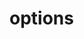 # options


<ul className="grid grid-cols-1 md:grid-cols-2 lg:grid-cols-3 xl:grid-cols-4 gap-4 -ml-6">

<ReferenceCard
    title="chains"
    description="Displays Options Chain by Expiry."
    url="/bot/reference/discord/options/chains"
/>
<ReferenceCard
    title="equitypc"
    description="Displays the Equity Put/Call Volume Ratio - from market-harmonics.com"
    url="/bot/reference/discord/options/equitypc"
/>
<ReferenceCard
    title="gamma"
    description="Displays Options Gamma Levels for a Stock."
    url="/bot/reference/discord/options/gamma"
/>
<ReferenceCard
    title="highiv"
    description="Top 15 Highest IV30 Equity stocks."
    url="/bot/reference/discord/options/highiv"
/>
<ReferenceCard
    title="hist"
    description="Displays Options Price History in a chart."
    url="/bot/reference/discord/options/hist"
/>
<ReferenceCard
    title="indexpc"
    description="Displays the Index Put/Call Ratio for the market - from market-harmonics.com"
    url="/bot/reference/discord/options/indexpc"
/>
<ReferenceCard
    title="info"
    description="Displays option information (volatility, IV rank etc)."
    url="/bot/reference/discord/options/info"
/>
<ReferenceCard
    title="itm"
    description="Displays In-the-Money options by expiry for a stock."
    url="/bot/reference/discord/options/itm"
/>
<ReferenceCard
    title="maxpain"
    description="Displays the Max Pain on expiration date for a given stock."
    url="/bot/reference/discord/options/maxpain"
/>
<ReferenceCard
    title="oi"
    description="Displays OI and call/put ratio for given stock - can add EXP date too for bigger breakdown"
    url="/bot/reference/discord/options/oi"
/>
<ReferenceCard
    title="oichart"
    description="Charts Total Open Interest by Strike Price."
    url="/bot/reference/discord/options/oichart"
/>
<ReferenceCard
    title="smile"
    description="Displays Options Volatility Smile."
    url="/bot/reference/discord/options/smile"
/>
<ReferenceCard
    title="stats"
    description="Displays Options Statistics for a stock."
    url="/bot/reference/discord/options/stats"
/>
<ReferenceCard
    title="topoi"
    description="Displays Top Open Interest"
    url="/bot/reference/discord/options/topoi"
/>
<ReferenceCard
    title="topoichange"
    description="Displays Top 15 stocks with highest OI Change."
    url="/bot/reference/discord/options/topoichange"
/>
<ReferenceCard
    title="topstrikevol"
    description="Displays Options Strike Volume can add EXP date for bigger breakdown"
    url="/bot/reference/discord/options/topstrikevol"
/>
<ReferenceCard
    title="topvol"
    description="Top 15 Highest options volume."
    url="/bot/reference/discord/options/topvol"
/>
<ReferenceCard
    title="topvoletf"
    description="Top 15 Highest options volume ETFs."
    url="/bot/reference/discord/options/topvoletf"
/>
<ReferenceCard
    title="unu"
    description="Shows Unusual Options"
    url="/bot/reference/discord/options/unu"
/>
<ReferenceCard
    title="uoastock"
    description="Display Top 20day Average Options Volume by ticker."
    url="/bot/reference/discord/options/uoastock"
/>
<ReferenceCard
    title="vol"
    description="Displays Options Strike Volume can add EXP date for bigger breakdown"
    url="/bot/reference/discord/options/vol"
/>
<ReferenceCard
    title="vsurf"
    description="Display Options Volatility Surface."
    url="/bot/reference/discord/options/vsurf"
/>
</ul>
